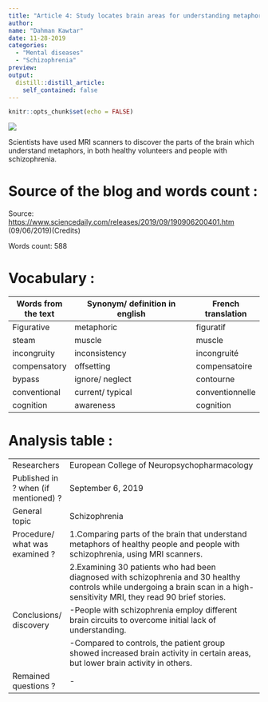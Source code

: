 ```yaml
---
title: "Article 4: Study locates brain areas for understanding metaphors in healthy and schizophrenic people"
author:
name: "Dahman Kawtar"
date: 11-28-2019
categories:
  - "Mental diseases"
  - "Schizophrenia"
preview: 
output:
  distill::distill_article:
    self_contained: false
---
```


```r
knitr::opts_chunk$set(echo = FALSE)
```


![](image/article4.jpg)


Scientists have used MRI scanners to discover the parts of the brain which understand metaphors, in both healthy volunteers and people with schizophrenia.

# Source of the blog and words count :
Source: <https://www.sciencedaily.com/releases/2019/09/190906200401.htm> (09/06/2019)(Credits)

Words count: 588


# Vocabulary :

| Words from the text | Synonym/ definition in english                                                          | French translation |
| ------------------- | --------------------------------------------------------------------------------------- | ------------------ |
| Figurative          | metaphoric                                                                              | figuratif          |
| steam               | muscle                                                                                  | muscle             |
| incongruity         | inconsistency                                                                           | incongruité          |
| compensatory        | offsetting                                                                              | compensatoire       |
| bypass              | ignore/ neglect                                                                         | contourne           |
| conventional        | current/ typical                                                                        | conventionnelle    |
| cognition           | awareness                                                                               | cognition        |


# Analysis table :

|                                      |                                                                                                                                                                                                                                                                                                                                                                                                                                                                                            |
| ------------------------------------ | ------------------------------------------------------------------------------------------------------------------------------------------------------------------------------------------------------------------------------------------------------------------------------------------------------------------------------------------------------------------------------------------------------------------------------------------------------------------------------------------ |
| Researchers                          | European College of Neuropsychopharmacology                                                                                                                                                                                                                                                                                                                                                                                                                                                                    |
| Published in ? when (if mentioned) ? | September 6, 2019                                                                                                                                                                                                                                                                                                                                                                                                                                                                              |
| General topic                        | Schizophrenia                                                                                                                                                                                                                                                                                                                                                                                                                                                                              |
| Procedure/ what was examined ?       | 1.Comparing parts of the brain that understand metaphors of healthy people and people with schizophrenia, using MRI scanners.
|                                      | 2.Examining 30 patients who had been diagnosed with schizophrenia and 30 healthy controls while undergoing a brain scan in a high-sensitivity MRI, they read 90 brief stories.                                                                                                                                                                                                                                                                         |
| Conclusions/ discovery               | -People with schizophrenia employ different brain circuits to overcome initial lack of understanding.
|                                      | -Compared to controls, the patient group showed increased brain activity in certain areas, but lower brain activity in others.
| Remained  questions ?                 | -                                                                                                                                                                                                                                                                                                                                            |



